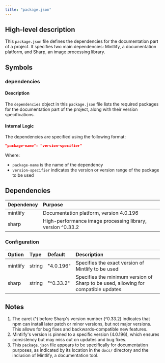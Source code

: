 ```yaml
---
title: "package.json"
---
```


## High-level description
This `package.json` file defines the dependencies for the documentation part of a project. It specifies two main dependencies: Mintlify, a documentation platform, and Sharp, an image processing library.

## Symbols

### dependencies
#### Description
The `dependencies` object in this `package.json` file lists the required packages for the documentation part of the project, along with their version specifications.

#### Internal Logic
The dependencies are specified using the following format:
```json
"package-name": "version-specifier"
```
Where:
- `package-name` is the name of the dependency
- `version-specifier` indicates the version or version range of the package to be used

## Dependencies
| Dependency | Purpose |
|:-----------|:--------|
| mintlify | Documentation platform, version 4.0.196 |
| sharp | High-performance image processing library, version ^0.33.2 |

### Configuration
| Option | Type | Default | Description |
|:-------|:-----|:--------|:------------|
| mintlify | string | "4.0.196" | Specifies the exact version of Mintlify to be used |
| sharp | string | "^0.33.2" | Specifies the minimum version of Sharp to be used, allowing for compatible updates |

## Notes
1. The caret (^) before Sharp's version number (^0.33.2) indicates that npm can install later patch or minor versions, but not major versions. This allows for bug fixes and backwards-compatible new features.
2. Mintlify's version is pinned to a specific version (4.0.196), which ensures consistency but may miss out on updates and bug fixes.
3. This `package.json` file appears to be specifically for documentation purposes, as indicated by its location in the `docs/` directory and the inclusion of Mintlify, a documentation tool.